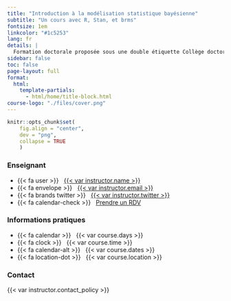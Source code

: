 ```yaml
---
title: "Introduction à la modélisation statistique bayésienne"
subtitle: "Un cours avec R, Stan, et brms"
fontsize: 1em
linkcolor: "#1c5253"
lang: fr
details: |
  Formation doctorale proposée sous une double étiquette Collège doctoral/MaiMoSiNE (Maison de la Modélisation et de la Simulation) avec une priorité d’accès aux étudiant.e.s du collège doctoral de l'université Grenoble-Alpes.
sidebar: false
toc: false
page-layout: full
format:
  html:
    template-partials:
      - html/home/title-block.html
course-logo: "./files/cover.png"
---
```


```r
knitr::opts_chunk$set(
    fig.align = "center",
    dev = "png",
    collapse = TRUE
    )
```

::: {.home}

::: {.grid .course-details}

::: {.g-col-12 .g-col-sm-6 .g-col-md-4}

### Enseignant

- {{< fa user >}} &nbsp; [{{< var instructor.name >}}]({{< var instructor.url >}})
- {{< fa envelope >}} &nbsp; <a href="mailto:{{< var instructor.email >}}">{{< var instructor.email >}}</a>
- {{< fa brands twitter >}} &nbsp; [{{< var instructor.twitter >}}](https://www.twitter.com/{{< var instructor.twitter >}})
- {{< fa calendar-check >}} &nbsp; [Prendre un RDV]({{< var instructor.appointment_url >}})

:::

::: {.g-col-12 .g-col-sm-6 .g-col-md-4}

### Informations pratiques

- {{< fa calendar >}} &nbsp; {{< var course.days >}}
- {{< fa clock >}} &nbsp; {{< var course.time >}}
- {{< fa calendar-alt >}} &nbsp; {{< var course.dates >}}
- {{< fa location-dot >}} &nbsp; {{< var course.location >}}

:::

::: {.g-col-12 .g-col-md-4 .contact-policy}

### Contact

{{< var instructor.contact_policy >}}

:::

:::

:::
